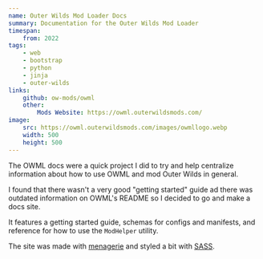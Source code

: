 ```yaml
---
name: Outer Wilds Mod Loader Docs
summary: Documentation for the Outer Wilds Mod Loader
timespan:
    from: 2022
tags:
    - web
    - bootstrap
    - python
    - jinja
    - outer-wilds
links:
    github: ow-mods/owml
    other:
        Mods Website: https://owml.outerwildsmods.com/
image:
    src: https://owml.outerwildsmods.com/images/owmllogo.webp
    width: 500
    height: 500
---
```



The OWML docs were a quick project I did to try and help centralize information about how to use OWML and mod Outer Wilds in general.

I found that there wasn't a very good "getting started" guide ad there was outdated information on OWML's README so I decided to go and make a docs site.

It features a getting started guide, schemas for configs and manifests, and reference for how to use the `ModHelper` utility.

The site was made with [menagerie](/projects/menagerie) and styled a bit with [SASS](https://sass-lang.com/).
